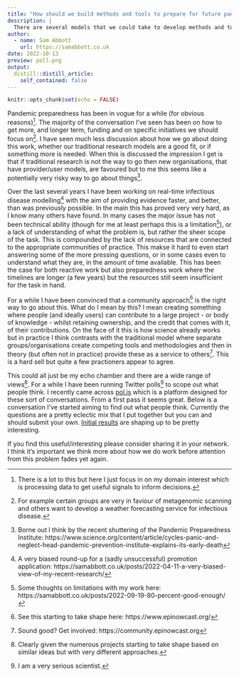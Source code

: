 ```yaml
---
title: "How should we build methods and tools to prepare for future pandemics?"
description: |
  There are several models that we could take to develop methods and tools in order to prepare for future pandemics. We should talk about them.
author:
  - name: Sam Abbott
    url: https://samabbott.co.uk
date: 2022-10-13
preview: poll.png
output:
  distill::distill_article:
    self_contained: false
---
```



```r
knitr::opts_chunk$set(echo = FALSE)
```

Pandemic preparedness has been in vogue for a while (for obvious reasons)^[There is a lot to this but here I just focus in on my domain interest which is processing data to get useful signals to inform decisions.]. The majority of the conversation I've seen has been on how to get more, and longer term, funding and on specific initiatives we should focus on^[For example certain groups are very in faviour of metagenomic scanning and others want to develop a weather forecasting service for infectious disease.]. I have seen much less discussion about how we go about doing this work, whether our traditional research models are a good fit, or if something more is needed. When this is discussed the impression I get is that if traditional research is not the way to go then new organisations, that have provider/user models, are favoured but to me this seems like a potentially very risky way to go about things^[Borne out I think by the recent shuttering of the Pandemic Preparedness Institute: https://www.science.org/content/article/cycles-panic-and-neglect-head-pandemic-prevention-institute-explains-its-early-death].

Over the last several years I have been working on real-time infectious disease modelling^[A very biased round-up for a (sadly unsuccessful) promotion application: https://samabbott.co.uk/posts/2022-04-11-a-very-biased-view-of-my-recent-research/] with the aim of providing evidence faster, and better, than was previously possible. In the main this has proved very very hard, as I know many others have found. In many cases the major issue has not been technical ability (though for me at least perhaps this is a limitation^[Some thoughts on limitations with my work here: https://samabbott.co.uk/posts/2022-09-19-80-percent-good-enough/]), or a lack of understanding of what the problem is, but rather the sheer scope of the task. This is compounded by the lack of resources that are connected to the appropriate communities of practice. This makse it hard to even start answering some of the more pressing questions, or in some cases even to understand what they are, in the amount of time available. This has been the case for both reactive work but also preparedness work where the timelines are longer (a few years) but the resources still seem insufficient for the task in hand.

For a while I have been convinced that a community approach^[See this starting to take shape here: https://www.epinowcast.org/] is the right way to go about this. What do I mean by this? I mean creating something where people (and ideally users) can contribute to a large project - or body of knowledge - whilst retaining ownership, and the credit that comes with it, of their contributions. On the face of it this is how science already works but in practice I think contrasts with the traditional model where separate groups/organisations create competing tools and methodologies and then in theory (but often not in practice) provide these as a service to others^[Sound good? Get involved: https://community.epinowcast.org]. This is a hard sell but quite a few practioners appear to agree. 

This could all just be my echo chamber and there are a wide range of views^[Clearly given the numerous projects starting to take shape based on similar ideas but with very different approaches.]. For a while I have been running Twitter polls^[I am a very serious scientist.] to scope out what people think. I recently came across [pol.is](https://pol.is/) which is a platform designed for these sort of conversations. From a first pass it seems great. Below is a conversation I've started aiming to find out what people think. Currently the questions are a pretty eclectic mix that I put together but you can and should submit your own. [Initial results](https://pol.is/report/r64ajcsmp9butzxhzj44c) are shaping up to be pretty interesting. 

If you find this useful/interesting please consider sharing it in your network. I think it's important we think more about how we do work before attention from this problem fades yet again.


<div class='polis' data-conversation_id='6ukkcvfbre'></div>
<script async src='https://pol.is/embed.js'></script>


